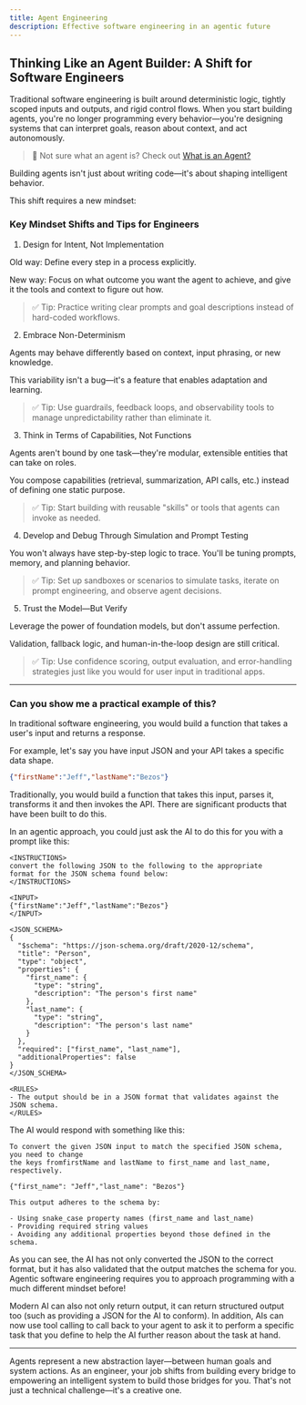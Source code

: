 ```yaml
---
title: Agent Engineering
description: Effective software engineering in an agentic future
---
```


## Thinking Like an Agent Builder: A Shift for Software Engineers

Traditional software engineering is built around deterministic logic, tightly scoped inputs and outputs, and rigid control flows. When you start building agents, you're no longer programming every behavior—you're designing systems that can interpret goals, reason about context, and act autonomously.

> 🤔 Not sure what an agent is? Check out [What is an Agent?](/Guides/what-is-an-agent)

Building agents isn't just about writing code—it's about shaping intelligent behavior.

This shift requires a new mindset:

### Key Mindset Shifts and Tips for Engineers

1. Design for Intent, Not Implementation

Old way: Define every step in a process explicitly.

New way: Focus on what outcome you want the agent to achieve, and give it the tools and context to figure out how.

> ✅ Tip: Practice writing clear prompts and goal descriptions instead of hard-coded workflows.

2. Embrace Non-Determinism

Agents may behave differently based on context, input phrasing, or new knowledge.

This variability isn't a bug—it's a feature that enables adaptation and learning.

> ✅ Tip: Use guardrails, feedback loops, and observability tools to manage unpredictability rather than eliminate it.

3. Think in Terms of Capabilities, Not Functions

Agents aren't bound by one task—they're modular, extensible entities that can take on roles.

You compose capabilities (retrieval, summarization, API calls, etc.) instead of defining one static purpose.

> ✅ Tip: Start building with reusable "skills" or tools that agents can invoke as needed.

4. Develop and Debug Through Simulation and Prompt Testing

You won't always have step-by-step logic to trace. You'll be tuning prompts, memory, and planning behavior.

> ✅ Tip: Set up sandboxes or scenarios to simulate tasks, iterate on prompt engineering, and observe agent decisions.

5. Trust the Model—But Verify

Leverage the power of foundation models, but don't assume perfection.

Validation, fallback logic, and human-in-the-loop design are still critical.

> ✅ Tip: Use confidence scoring, output evaluation, and error-handling strategies just like you would for user input in traditional apps.

----

### Can you show me a practical example of this?

In traditional software engineering, you would build a function that takes a user's input and returns a response.

For example, let's say you have input JSON and your API takes a specific data shape.

```json
{"firstName":"Jeff","lastName":"Bezos"}
```

Traditionally, you would build a function that takes this input, parses it, transforms it and then invokes the API.  There are significant products that have been built to do this.

In an agentic approach, you could just ask the AI to do this for you with a prompt like this:

```ansi
<INSTRUCTIONS>
convert the following JSON to the following to the appropriate 
format for the JSON schema found below:
</INSTRUCTIONS>

<INPUT>
{"firstName":"Jeff","lastName":"Bezos"}
</INPUT>

<JSON_SCHEMA>
{
  "$schema": "https://json-schema.org/draft/2020-12/schema",
  "title": "Person",
  "type": "object",
  "properties": {
    "first_name": {
      "type": "string",
      "description": "The person's first name"
    },
    "last_name": {
      "type": "string",
      "description": "The person's last name"
    }
  },
  "required": ["first_name", "last_name"],
  "additionalProperties": false
}
</JSON_SCHEMA>

<RULES>
- The output should be in a JSON format that validates against the JSON schema.
</RULES>
```

The AI would respond with something like this:

```ansi
To convert the given JSON input to match the specified JSON schema, you need to change
the keys fromfirstName and lastName to first_name and last_name, respectively.

{"first_name": "Jeff","last_name": "Bezos"}

This output adheres to the schema by:

- Using snake_case property names (first_name and last_name)
- Providing required string values
- Avoiding any additional properties beyond those defined in the schema.

```

As you can see, the AI has not only converted the JSON to the correct format, but it has also validated that the output matches the schema for you. Agentic software engineering requires you to approach programming with a much different mindset before!

Modern AI can also not only return output, it can return structured output too (such as providing a JSON for the AI to conform).  In addition, AIs can now use tool calling to call back to your agent to ask it to perform a specific task that you define to help the AI further reason about the task at hand.

----

Agents represent a new abstraction layer—between human goals and system actions. As an engineer, your job shifts from building every bridge to empowering an intelligent system to build those bridges for you. That's not just a technical challenge—it's a creative one.
